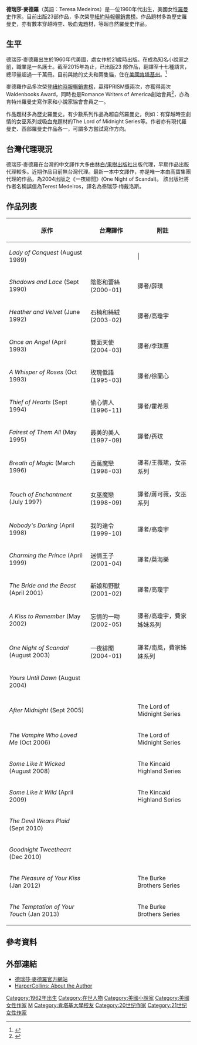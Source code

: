 {{Infobox Writer
| name   = 德瑞莎·麥德羅<br>Teresa Medeiros
| image       =
| imagesize   =
| caption     =
| pseudonym   = 
| birth_date = {{Birth based on age as of date|30|1993|03|31}}<ref>{{cite news |date=1993-03-31 |title=When words flow like music... |url=http://news.google.com/newspapers?id=PdwrAAAAIBAJ&sjid=d2QFAAAAIBAJ&dq=teresa-medeiros&pg=1952%2C2651027 |first=Cathy |last=Cavanah |work=Kentucky New Era |page=2B |accessdate=2010-11-01 |archive-date=2019-12-16 |archive-url=https://web.archive.org/web/20191216042113/https://news.google.com/newspapers?id=PdwrAAAAIBAJ&sjid=d2QFAAAAIBAJ&dq=teresa-medeiros&pg=1952,2651027 |dead-url=no }}</ref>
| birth_place = [[美國|美國]]
| occupation     = [[作家|作家]]、[[小說家|小說家]]
| nationality = [[美國|美國]]
| period      = 1989–至今
| genre       = [[愛情小說|愛情小說]]、[[奇幻作品|奇幻作品]]
| notableworks =
| spouse       =
| influences   =
| influenced   =
| awards       =
| signature   =
| website     = http://www.teresamedeiros.com
}}
'''德瑞莎·麥德羅'''（英語：Teresa Medeiros）是一位1960年代出生，美國女性[[愛情小說|羅曼史]]作家。目前出版23部作品，多次榮登[[紐約時報暢銷書榜|紐約時報暢銷書榜]]。作品題材多為歷史羅曼史，亦有數本穿越時空、吸血鬼題材，等超自然羅曼史作品。

==生平==
德瑞莎·麥德羅出生於1960年代美國，處女作於21歲時出版。在成為知名小說家之前，職業是一名護士。截至2015年為止，已出版23 部作品，翻譯至十七種語言，總印量超過一千萬冊。目前與她的丈夫和兩隻貓，住在[[美國|美國]][[肯塔基州|肯塔基州]]。<ref>{{Cite web |url=http://www.teresamedeiros.com/website_2b_030.htm |title=Teresa Medeiros Official Biography |accessdate=2015-06-06 |archive-date=2019-11-01 |archive-url=https://web.archive.org/web/20191101151018/https://www.teresamedeiros.com/website_2b_030.htm |dead-url=no }}</ref>

麥德羅作品多次榮登[[紐約時報暢銷書榜|紐約時報暢銷書榜]]，贏得PRISM獎兩次，亦獲得兩次Waldenbooks Award，同時也是Romance Writers of America創始會員<ref>{{cite web |title=RWA Honor Roll |url=http://www.rwanational.org/cs/authors_and_books/rwa_honor_roll |publisher=Romance Writers of America |accessdate=2010-11-01 |deadurl=yes |archiveurl=https://web.archive.org/web/20091228040753/http://www.rwanational.org/cs/authors_and_books/rwa_honor_roll |archivedate=2009-12-28 }}</ref>，亦為肯特州羅曼史寫作家和小說家協會會員之一。

作品題材多為歷史羅曼史。有少數系列作品為超自然羅曼史，例如：有穿越時空劇情的女巫系列或吸血鬼題材的The Lord of Midnight Series等。作者亦有現代羅曼史、西部羅曼史作品各一，可謂多方嘗試寫作方向。

==台灣代理現況==
德瑞莎·麥德羅在台灣的中文譯作大多由[[林白/果樹出版社|林白/果樹出版社]]出版代理，早期作品出版代理較多。近期作品目前無台灣代理。最新一本中文譯作，亦是唯一本由高寶集團代理的作品，為2004出版之《一夜緋聞》(One Night of Scandal)。
該出版社將作者名稱誤值為Terest Medeiros，譯名為泰瑞莎‧梅戴洛斯。

==作品列表==
{|class="wikitable sortable" style="font-size：small"
|-
!原作||台灣譯作||附註
|-
|''Lady of Conquest'' (August 1989)|||||
|-
|''Shadows and Lace'' (Sept 1990)||陰影和蕾絲 (2000-01)||譯者/薛璞
|-
|''Heather and Velvet'' (June 1992)||石楠和絲絨 (2003-02)||譯者/高瓊宇
|-
|''Once an Angel'' (April 1993)||雙面天使 (2004-03)||譯者/李琪惠
|-
|''A Whisper of Roses'' (Oct 1993)||玫瑰低語 (1995-03)||譯者/徐蘭心
|-
|''Thief of Hearts'' (Sept 1994)||偷心情人(1996-11)||譯者/霍希恩
|-
|''Fairest of Them All'' (May 1995)||最美的美人 (1997-09)||譯者/孫玟
|-
|''Breath of Magic'' (March 1996)||百萬魔戀 (1998-03)||譯者/王薇珺，女巫系列
|-
|''Touch of Enchantment'' (July 1997)||女巫魔戀 (1998-09)||譯者/蔣可薇，女巫系列
|-
|''Nobody's Darling'' (April 1998)||我的達令 (1999-10)||譯者/高瓊宇
|-
|''Charming the Prince'' (April 1999)||迷情王子 (2001-04)||譯者/莫海樂
|-
|''The Bride and the Beast'' (April 2001)||新娘和野獸 (2001-02)||譯者/高瓊宇
|-
|''A Kiss to Remember'' (May 2002)||忘情的一吻 (2002-05)||譯者/高瓊宇，費家姊妹系列
|-
|''One Night of Scandal'' (August 2003)||一夜緋聞 (2004-01)||譯者/南風，費家姊妹系列
|-
|''Yours Until Dawn'' (August 2004)||||
|-
|''After Midnight'' (Sept 2005)||||The Lord of Midnight Series
|-
|''The Vampire Who Loved Me'' (Oct 2006)||||The Lord of Midnight Series
|-
|''Some Like It Wicked'' (August 2008)||||The Kincaid Highland Series
|-
|''Some Like It Wild'' (April 2009)||||The Kincaid Highland Series
|-
|''The Devil Wears Plaid'' (Sept 2010)||||
|-
|''Goodnight Tweetheart'' (Dec 2010)||||
|-
|''The Pleasure of Your Kiss'' (Jan 2012)||||The Burke Brothers Series
|-
|''The Temptation of Your Touch'' (Jan 2013)||||The Burke Brothers Series
|}

==參考資料==
{{Reflist}}

==外部連結==
*[http://www.teresamedeiros.com/ 德瑞莎·麥德羅官方網站] {{Wayback|url=http://www.teresamedeiros.com/ |date=20210314182357 }}
*[https://web.archive.org/web/20121021121701/http://www.harpercollins.com/author/microsite/about.aspx?authorid=24896 HarperCollins: About the Author]


{{Authority control}}
{{DEFAULTSORT:Medeiros, Teresa}}
[[Category:1962年出生|Category:1962年出生]]
[[Category:在世人物|Category:在世人物]]
[[Category:美國小說家|Category:美國小說家]]
[[Category:美國女性作家|Category:美國女性作家]]
[[Category:愛情小說作家|M]]
[[Category:肯塔基大學校友|Category:肯塔基大學校友]]
[[Category:20世纪作家|Category:20世纪作家]]
[[Category:21世纪女性作家|Category:21世纪女性作家]]